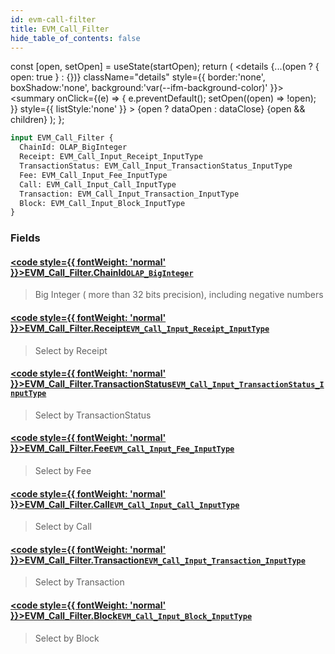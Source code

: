 ```yaml
---
id: evm-call-filter
title: EVM_Call_Filter
hide_table_of_contents: false
---
```







  const [open, setOpen] = useState(startOpen);
  return (
    <details {...(open ? { open: true } : {})} className="details" style={{ border:'none', boxShadow:'none', background:'var(--ifm-background-color)' }}>
      <summary
        onClick={(e) => {
          e.preventDefault();
          setOpen((open) => !open);
        }}
        style={{ listStyle:'none' }}
      >
      {open ? dataOpen : dataClose}
      </summary>
      {open && children}
    </details>
  );
};







```graphql
input EVM_Call_Filter {
  ChainId: OLAP_BigInteger
  Receipt: EVM_Call_Input_Receipt_InputType
  TransactionStatus: EVM_Call_Input_TransactionStatus_InputType
  Fee: EVM_Call_Input_Fee_InputType
  Call: EVM_Call_Input_Call_InputType
  Transaction: EVM_Call_Input_Transaction_InputType
  Block: EVM_Call_Input_Block_InputType
}
```




### Fields

#### [<code style={{ fontWeight: 'normal' }}>EVM_Call_Filter.<b>ChainId</b></code>](#)<Bullet />[`OLAP_BigInteger`](/docs/graphql-reference/inputs/olap-big-integer) <Badge class="secondary" text="input"/>
> Big Integer ( more than 32 bits precision), including negative numbers
> 

#### [<code style={{ fontWeight: 'normal' }}>EVM_Call_Filter.<b>Receipt</b></code>](#)<Bullet />[`EVM_Call_Input_Receipt_InputType`](/docs/graphql-reference/inputs/evm-call-input-receipt-input-type) <Badge class="secondary" text="input"/>
> Select by Receipt
> 

#### [<code style={{ fontWeight: 'normal' }}>EVM_Call_Filter.<b>TransactionStatus</b></code>](#)<Bullet />[`EVM_Call_Input_TransactionStatus_InputType`](/docs/graphql-reference/inputs/evm-call-input-transaction-status-input-type) <Badge class="secondary" text="input"/>
> Select by TransactionStatus
> 

#### [<code style={{ fontWeight: 'normal' }}>EVM_Call_Filter.<b>Fee</b></code>](#)<Bullet />[`EVM_Call_Input_Fee_InputType`](/docs/graphql-reference/inputs/evm-call-input-fee-input-type) <Badge class="secondary" text="input"/>
> Select by Fee
> 

#### [<code style={{ fontWeight: 'normal' }}>EVM_Call_Filter.<b>Call</b></code>](#)<Bullet />[`EVM_Call_Input_Call_InputType`](/docs/graphql-reference/inputs/evm-call-input-call-input-type) <Badge class="secondary" text="input"/>
> Select by Call
> 

#### [<code style={{ fontWeight: 'normal' }}>EVM_Call_Filter.<b>Transaction</b></code>](#)<Bullet />[`EVM_Call_Input_Transaction_InputType`](/docs/graphql-reference/inputs/evm-call-input-transaction-input-type) <Badge class="secondary" text="input"/>
> Select by Transaction
> 

#### [<code style={{ fontWeight: 'normal' }}>EVM_Call_Filter.<b>Block</b></code>](#)<Bullet />[`EVM_Call_Input_Block_InputType`](/docs/graphql-reference/inputs/evm-call-input-block-input-type) <Badge class="secondary" text="input"/>
> Select by Block
> 



